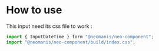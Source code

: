 <!-- Custom-MDX-Documentation.mdx -->

# How to use

This input need its css file to work :

```js
import { InputDateTime } form "@neomanis/neo-component";
import "@neomanis/neo-component/build/index.css";
```
